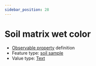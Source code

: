 ```yaml
---
sidebar_position: 28
---
```



# Soil matrix wet color

- [Observable property](/viewers/dawe-vocabs?uri=https://linked.data.gov.au/def/nrm/bdc0806b-acdd-402d-a1c1-6b9618f98401) definition
- Feature type: [soil sample](http://linked.data.gov.au/def/tern-cv/06461021-a6c2-4175-9651-23653c2b9116)
- Value type: [Text](https://w3id.org/tern/ontologies/tern/Text)

<Example
  protocolModule="soil-pit-characterization"
  observableProperty="https://linked.data.gov.au/def/nrm/bdc0806b-acdd-402d-a1c1-6b9618f98401"
/>
